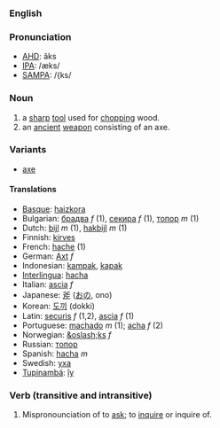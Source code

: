 ===English===

===Pronunciation===
*[[w:AHD|AHD]]: ăks
*[[w:IPA|IPA]]: /æks/
*[[w:SAMPA|SAMPA]]: /{ks/

===Noun===
# a [[sharp]] [[tool]] used for [[chop]]ping wood.
# an [[ancient]] [[weapon]] consisting of an axe.

===Variants===
*[[axe]]

====Translations====
*[[Basque]]: [[haizkora]]
*Bulgarian: [[брадва]] ''f'' (1), [[секира]] ''f'' (1), [[топор]] ''m'' (1)
*Dutch: [[bijl]] ''m'' (1), [[hakbijl]] ''m'' (1)
*Finnish: [[kirves]]
*French: [[hache]] (1)
*German: [[Axt]] ''f''
*Indonesian: [[kampak]], [[kapak]]
*[[Interlingua]]: [[hacha]]
*Italian: [[ascia]] ''f''
*Japanese: [[斧]] ([[おの]], ono)
*Korean: [[도끼]] (dokki)
*Latin: [[securis]] ''f'' (1,2), [[ascia]] ''f'' (1)
*Portuguese: [[machado]] ''m'' (1); [[acha]] ''f'' (2)
*Norwegian: [[&oslash;ks]] ''f''
*Russian: [[топор]]
*Spanish: [[hacha]] ''m''
*Swedish: [[yxa]]
*[[Tupinambá]]: [[îy]]

===Verb (transitive and intransitive)===
#Mispronounciation of to [[ask]]; to [[inquire]] or inquire of.